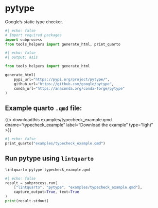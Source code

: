 <hr style="height:0pt; visibility:hidden;" />

# pytype

Google's static type checker.

```python
#| echo: false
# Import required packages
import subprocess
from tools_helpers import generate_html, print_quarto
```

```python
#| echo: false
#| output: asis

from tools_helpers import generate_html

generate_html(
    pypi_url="https://pypi.org/project/pytype/",
    github_url="https://github.com/google/pytype",
    conda_url="https://anaconda.org/conda-forge/pytype"
)
```

## Example quarto `.qmd` file:

{{< downloadthis examples/typecheck_example.qmd dname="typecheck_example" label="Download the example" type="light" >}}

:::{.pale-grey}
```python
#| echo: false
print_quarto("examples/typecheck_example.qmd")
```
:::

## Run pytype using `lintquarto`

```.bash
lintquarto pytype typecheck_example.qmd
```

:::{.pale-green}
<style>
.cell-output-stdout code {
  word-break: break-word !important;
  white-space: pre-wrap !important;
}
</style>
```python
#| echo: false
result = subprocess.run(
    ["lintquarto", "pytype", "examples/typecheck_example.qmd"],
    capture_output=True, text=True
)
print(result.stdout)
```
:::